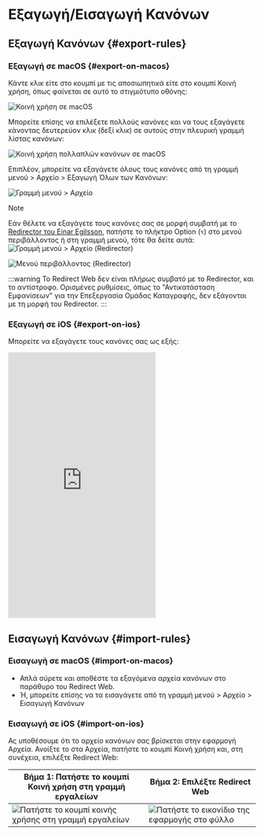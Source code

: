 # Εξαγωγή/Εισαγωγή Κανόνων

## Εξαγωγή Κανόνων {#export-rules}

### Εξαγωγή σε macOS {#export-on-macos}

Κάντε κλικ είτε στο κουμπί με τις αποσιωπητικά είτε στο κουμπί Κοινή χρήση, όπως φαίνεται σε αυτό το στιγμιότυπο οθόνης:

![Κοινή χρήση σε macOS](/img/share-on-macos.png)

Μπορείτε επίσης να επιλέξετε πολλούς κανόνες και να τους εξαγάγετε κάνοντας δευτερεύον κλικ (δεξί κλικ) σε αυτούς στην πλευρική γραμμή λίστας κανόνων:

![Κοινή χρήση πολλαπλών κανόνων σε macOS](/img/multiselect-on-macos.png)

Επιπλέον, μπορείτε να εξαγάγετε όλους τους κανόνες από τη γραμμή μενού > Αρχείο > Εξαγωγή Όλων των Κανόνων:

![Γραμμή μενού > Αρχείο](/img/menubar-file.png)

> [!NOTE]
> Εάν θέλετε να εξαγάγετε τους κανόνες σας σε μορφή συμβατή με το [Redirector του Einar Egilsson](https://einaregilsson.com/redirector/), πατήστε το πλήκτρο Option (`⌥`) στο μενού περιβάλλοντος ή στη γραμμή μενού, τότε θα δείτε αυτά:
> ![Γραμμή μενού > Αρχείο (Redirector)](/img/menubar-file-redirector.png)
>
> ![Μενού περιβάλλοντος (Redirector)](/img/context-menu-redirector.png)
>
> :::warning
> Το Redirect Web δεν είναι πλήρως συμβατό με το Redirector, και το αντίστροφο. Ορισμένες ρυθμίσεις, όπως το "Αντικατάσταση Εμφανίσεων" για την Επεξεργασία Ομάδας Καταγραφής, δεν εξάγονται με τη μορφή του Redirector.
> :::

### Εξαγωγή σε iOS {#export-on-ios}

Μπορείτε να εξαγάγετε τους κανόνες σας ως εξής:

<iframe height="540" src="https://www.youtube.com/embed/uQ6-SLEMlT4" title="Βίντεο επίδειξης iOS για εξαγωγή κανόνων (YouTube)" frameborder="0" allow="accelerometer; autoplay; clipboard-write; encrypted-media; gyroscope; picture-in-picture; web-share" allowfullscreen></iframe>

## Εισαγωγή Κανόνων {#import-rules}

### Εισαγωγή σε macOS {#import-on-macos}

- Απλά σύρετε και αποθέστε τα εξαγόμενα αρχεία κανόνων στο παράθυρο του Redirect Web.
- Ή, μπορείτε επίσης να τα εισαγάγετε από τη γραμμή μενού > Αρχείο > Εισαγωγή Κανόνων

### Εισαγωγή σε iOS {#import-on-ios}

Ας υποθέσουμε ότι το αρχείο κανόνων σας βρίσκεται στην εφαρμογή Αρχεία. Ανοίξτε το στα Αρχεία, πατήστε το κουμπί Κοινή χρήση και, στη συνέχεια, επιλέξτε Redirect Web:

| Βήμα 1: Πατήστε το κουμπί Κοινή χρήση στη γραμμή εργαλείων | Βήμα 2: Επιλέξτε Redirect Web |
| --------------------------------------------------------- | ------------------------------------------------------------------- |
| ![Πατήστε το κουμπί κοινής χρήσης στη γραμμή εργαλείων](/img/files-share-ios.png) | ![Πατήστε το εικονίδιο της εφαρμογής στο φύλλο](/img/share-sheet-ios.png) |